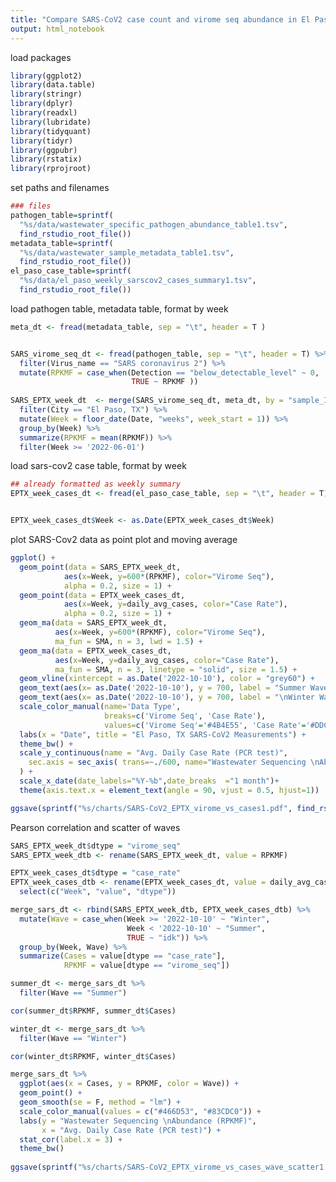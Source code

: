 ```yaml
---
title: "Compare SARS-CoV2 case count and virome seq abundance in El Paso, TX , May 2022 - February 2023"
output: html_notebook
---
```


load packages
```r
library(ggplot2)
library(data.table)
library(stringr)
library(dplyr)
library(readxl)
library(lubridate)
library(tidyquant)
library(tidyr)
library(ggpubr)
library(rstatix)
library(rprojroot)

```

set paths and filenames
```r
### files
pathogen_table=sprintf(
  "%s/data/wastewater_specific_pathogen_abundance_table1.tsv", 
  find_rstudio_root_file())
metadata_table=sprintf(
  "%s/data/wastewater_sample_metadata_table1.tsv", 
  find_rstudio_root_file())
el_paso_case_table=sprintf(
  "%s/data/el_paso_weekly_sarscov2_cases_summary1.tsv", 
  find_rstudio_root_file())

```

load pathogen table, metadata table, format by week
```r
meta_dt <- fread(metadata_table, sep = "\t", header = T )


SARS_virome_seq_dt <- fread(pathogen_table, sep = "\t", header = T) %>%
  filter(Virus_name == "SARS coronavirus 2") %>%
  mutate(RPKMF = case_when(Detection == "below_detectable_level" ~ 0,
                           TRUE ~ RPKMF ))
  
SARS_EPTX_week_dt  <- merge(SARS_virome_seq_dt, meta_dt, by = "sample_ID") %>%
  filter(City == "El Paso, TX") %>%
  mutate(Week = floor_date(Date, "weeks", week_start = 1)) %>%
  group_by(Week) %>%
  summarize(RPKMF = mean(RPKMF)) %>%
  filter(Week >= '2022-06-01')
```

load sars-cov2 case table, format by week
```r
## already formatted as weekly summary
EPTX_week_cases_dt <- fread(el_paso_case_table, sep = "\t", header = T)


EPTX_week_cases_dt$Week <- as.Date(EPTX_week_cases_dt$Week)


```

plot SARS-Cov2 data as point plot and moving average
```r
ggplot() + 
  geom_point(data = SARS_EPTX_week_dt, 
            aes(x=Week, y=600*(RPKMF), color="Virome Seq"), 
            alpha = 0.2, size = 1) +
  geom_point(data = EPTX_week_cases_dt, 
            aes(x=Week, y=daily_avg_cases, color="Case Rate"), 
            alpha = 0.2, size = 1) +
  geom_ma(data = SARS_EPTX_week_dt, 
          aes(x=Week, y=600*(RPKMF), color="Virome Seq"), 
          ma_fun = SMA, n = 3, lwd = 1.5) +
  geom_ma(data = EPTX_week_cases_dt, 
          aes(x=Week, y=daily_avg_cases, color="Case Rate"), 
          ma_fun = SMA, n = 3, linetype = "solid", size = 1.5) +
  geom_vline(xintercept = as.Date('2022-10-10'), color = "grey60") +
  geom_text(aes(x= as.Date('2022-10-10'), y = 700, label = "Summer Wave\n"), angle = 90) +
  geom_text(aes(x= as.Date('2022-10-10'), y = 700, label = "\nWinter Wave"), angle = 90) +
  scale_color_manual(name='Data Type',
                     breaks=c('Virome Seq', 'Case Rate'),
                     values=c('Virome Seq'='#4B4E55', 'Case Rate'='#DDC70F')) +
  labs(x = "Date", title = "El Paso, TX SARS-CoV2 Measurements") +
  theme_bw() +
  scale_y_continuous(name = "Avg. Daily Case Rate (PCR test)",
    sec.axis = sec_axis( trans=~./600, name="Wastewater Sequencing \nAbundance (RPKMF)", label=scales::comma)
  ) +
  scale_x_date(date_labels="%Y-%b",date_breaks  ="1 month")+
  theme(axis.text.x = element_text(angle = 90, vjust = 0.5, hjust=1)) 

ggsave(sprintf("%s/charts/SARS-CoV2_EPTX_virome_vs_cases1.pdf", find_rstudio_root_file()), width = 5, height = 4)
```

Pearson correlation and scatter of waves
```r
SARS_EPTX_week_dt$dtype = "virome_seq"
SARS_EPTX_week_dtb <- rename(SARS_EPTX_week_dt, value = RPKMF)

EPTX_week_cases_dt$dtype = "case_rate"
EPTX_week_cases_dtb <- rename(EPTX_week_cases_dt, value = daily_avg_cases) %>%
  select(c("Week", "value", "dtype"))

merge_sars_dt <- rbind(SARS_EPTX_week_dtb, EPTX_week_cases_dtb) %>%
  mutate(Wave = case_when(Week >= '2022-10-10' ~ "Winter",
                          Week < '2022-10-10' ~ "Summer",
                          TRUE ~ "idk")) %>%
  group_by(Week, Wave) %>%
  summarize(Cases = value[dtype == "case_rate"],
            RPKMF = value[dtype == "virome_seq"])

summer_dt <- merge_sars_dt %>%
  filter(Wave == "Summer")

cor(summer_dt$RPKMF, summer_dt$Cases)

winter_dt <- merge_sars_dt %>%
  filter(Wave == "Winter")

cor(winter_dt$RPKMF, winter_dt$Cases)

merge_sars_dt %>%
  ggplot(aes(x = Cases, y = RPKMF, color = Wave)) +
  geom_point() + 
  geom_smooth(se = F, method = "lm") +
  scale_color_manual(values = c("#466D53", "#83CDC0")) +
  labs(y = "Wastewater Sequencing \nAbundance (RPKMF)", 
       x = "Avg. Daily Case Rate (PCR test)") +
  stat_cor(label.x = 3) +
  theme_bw()
  
ggsave(sprintf("%s/charts/SARS-CoV2_EPTX_virome_vs_cases_wave_scatter1.pdf", find_rstudio_root_file()), width = 4, height = 3)

```






